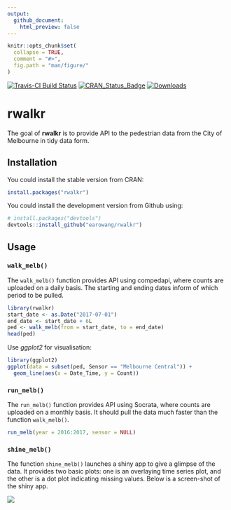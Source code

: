 ```yaml
---
output:
  github_document:
    html_preview: false
---
```


<!-- README.md is generated from README.Rmd. Please edit that file -->

```r
knitr::opts_chunk$set(
  collapse = TRUE,
  comment = "#>",
  fig.path = "man/figure/"
)
```

[![Travis-CI Build Status](https://travis-ci.org/earowang/rwalkr.svg?branch=master)](https://travis-ci.org/earowang/rwalkr)
[![CRAN_Status_Badge](http://www.r-pkg.org/badges/version/rwalkr)](https://cran.r-project.org/package=rwalkr)
[![Downloads](http://cranlogs.r-pkg.org/badges/rwalkr?color=brightgreen)](https://cran.r-project.org/package=rwalkr)

# rwalkr

The goal of **rwalkr** is to provide API to the pedestrian data from the City of Melbourne in tidy data form.

## Installation

You could install the stable version from CRAN:

```r
install.packages("rwalkr")
```

You could install the development version from Github using:

```r
# install.packages("devtools")
devtools::install_github("earowang/rwalkr")
```

## Usage

### `walk_melb()`

The `walk_melb()` function provides API using compedapi, where counts are uploaded on a daily basis. The starting and ending dates inform of which period to be pulled.

```r
library(rwalkr)
start_date <- as.Date("2017-07-01")
end_date <- start_date + 6L
ped <- walk_melb(from = start_date, to = end_date)
head(ped)
```

Use *ggplot2* for visualisation:

```r
library(ggplot2)
ggplot(data = subset(ped, Sensor == "Melbourne Central")) +
  geom_line(aes(x = Date_Time, y = Count))
```

### `run_melb()`

The `run_melb()` function provides API using Socrata, where counts are uploaded on a monthly basis. It should pull the data much faster than the function `walk_melb()`.

```r
run_melb(year = 2016:2017, sensor = NULL)
```

### `shine_melb()`

The function `shine_melb()` launches a shiny app to give a glimpse of the data. It provides two basic plots: one is an overlaying time series plot, and the other is a dot plot indicating missing values. Below is a screen-shot of the shiny app.

![](man/figure/shiny.png)
